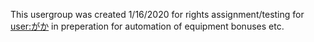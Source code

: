 This usergroup was created 1/16/2020 for rights assignment/testing for [[user:がか]] in preperation for automation of equipment bonuses etc.
